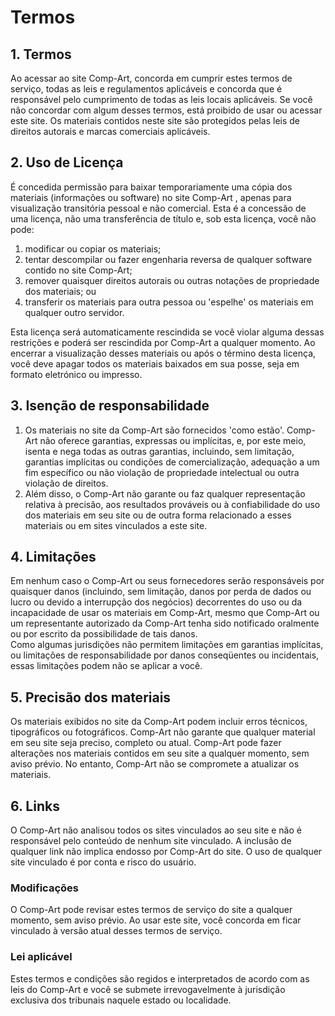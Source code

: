 # Termos

## 1. Termos

Ao acessar ao site Comp-Art, concorda em cumprir estes termos de serviço, todas as leis e regulamentos aplicáveis ​​e concorda que é responsável pelo cumprimento de todas as leis locais aplicáveis. Se você não concordar com algum desses termos, está proibido de usar ou acessar este site. Os materiais contidos neste site são protegidos pelas leis de direitos autorais e marcas comerciais aplicáveis.

## 2. Uso de Licença

É concedida permissão para baixar temporariamente uma cópia dos materiais (informações ou software) no site Comp-Art , apenas para visualização transitória pessoal e não comercial. Esta é a concessão de uma licença, não uma transferência de título e, sob esta licença, você não pode:

1. modificar ou copiar os materiais;
2. tentar descompilar ou fazer engenharia reversa de qualquer software contido no site Comp-Art;
3. remover quaisquer direitos autorais ou outras notações de propriedade dos materiais; ou
4. transferir os materiais para outra pessoa ou 'espelhe' os materiais em qualquer outro servidor.

Esta licença será automaticamente rescindida se você violar alguma dessas restrições e poderá ser rescindida por Comp-Art a qualquer momento. Ao encerrar a visualização desses materiais ou após o término desta licença, você deve apagar todos os materiais baixados em sua posse, seja em formato eletrónico ou impresso.

## 3. Isenção de responsabilidade

1. Os materiais no site da Comp-Art são fornecidos 'como estão'. Comp-Art não oferece garantias, expressas ou implícitas, e, por este meio, isenta e nega todas as outras garantias, incluindo, sem limitação, garantias implícitas ou condições de comercialização, adequação a um fim específico ou não violação de propriedade intelectual ou outra violação de direitos.
2. Além disso, o Comp-Art não garante ou faz qualquer representação relativa à precisão, aos resultados prováveis ​​ou à confiabilidade do uso dos materiais em seu site ou de outra forma relacionado a esses materiais ou em sites vinculados a este site.

## 4. Limitações

Em nenhum caso o Comp-Art ou seus fornecedores serão responsáveis ​​por quaisquer danos (incluindo, sem limitação, danos por perda de dados ou lucro ou devido a interrupção dos negócios) decorrentes do uso ou da incapacidade de usar os materiais em Comp-Art, mesmo que Comp-Art ou um representante autorizado da Comp-Art tenha sido notificado oralmente ou por escrito da possibilidade de tais danos.  
Como algumas jurisdições não permitem limitações em garantias implícitas, ou limitações de responsabilidade por danos conseqüentes ou incidentais, essas limitações podem não se aplicar a você.

## 5. Precisão dos materiais

Os materiais exibidos no site da Comp-Art podem incluir erros técnicos, tipográficos ou fotográficos. Comp-Art não garante que qualquer material em seu site seja preciso, completo ou atual. Comp-Art pode fazer alterações nos materiais contidos em seu site a qualquer momento, sem aviso prévio. No entanto, Comp-Art não se compromete a atualizar os materiais.

## 6. Links

O Comp-Art não analisou todos os sites vinculados ao seu site e não é responsável pelo conteúdo de nenhum site vinculado. A inclusão de qualquer link não implica endosso por Comp-Art do site. O uso de qualquer site vinculado é por conta e risco do usuário.

### Modificações

O Comp-Art pode revisar estes termos de serviço do site a qualquer momento, sem aviso prévio. Ao usar este site, você concorda em ficar vinculado à versão atual desses termos de serviço.

### Lei aplicável

Estes termos e condições são regidos e interpretados de acordo com as leis do Comp-Art e você se submete irrevogavelmente à jurisdição exclusiva dos tribunais naquele estado ou localidade.
